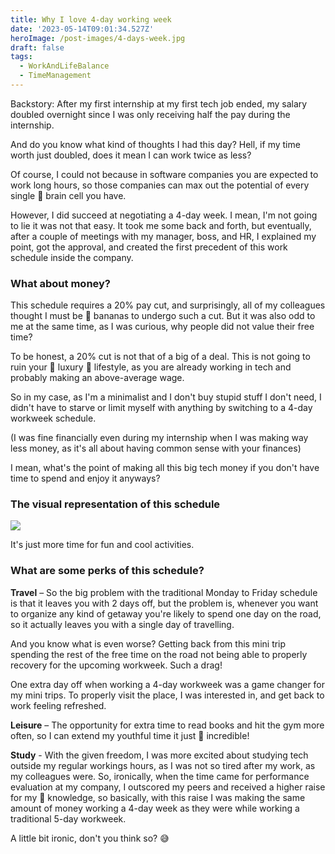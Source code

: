 ```yaml
---
title: Why I love 4-day working week
date: '2023-05-14T09:01:34.527Z'
heroImage: /post-images/4-days-week.jpg
draft: false
tags:
  - WorkAndLifeBalance
  - TimeManagement
---
```





Backstory: After my first internship at my first tech job ended, my salary doubled overnight since I was only receiving half the pay during the internship.

And do you know what kind of thoughts I had this day? Hell, if my time worth just doubled, does it mean I can work twice as less?

Of course, I could not because in software companies you are expected to work long hours, so those companies can max out the potential of every single 🧠 brain cell you have.

However, I did succeed at negotiating a 4-day week. I mean, I'm not going to lie it was not that easy. It took me some back and forth, but eventually, after a couple of meetings with my manager, boss, and HR, I explained my point, got the approval, and created the first precedent of this work schedule inside the company.

### What about money?

This schedule requires a 20% pay cut, and surprisingly, all of my colleagues thought I must be 🙈 bananas to undergo such a cut. But it was also odd to me at the same time, as I was curious, why people did not value their free time?

To be honest, a 20% cut is not that of a big of a deal. This is not going to ruin your 💎 luxury 💼 lifestyle, as you are already working in tech and probably making an above-average wage.

So in my case, as I'm a minimalist and I don't buy stupid stuff I don't need, I didn't have to starve or limit myself with anything by switching to a 4-day workweek schedule.

(I was fine financially even during my internship when I was making way less money, as it's all about having common sense with your finances)

I mean, what's the point of making all this big tech money if you don't have time to spend and enjoy it anyways?

### The visual representation of this schedule

![](</post-images/4 day workweek illustration.jpg>)

It's just more time for fun and cool activities.

### What are some perks of this schedule?

**Travel** – So the big problem with the traditional Monday to Friday schedule is that it leaves you with 2 days off, but the problem is, whenever you want to organize any kind of getaway you're likely to spend one day on the road, so it actually leaves you with a single day of travelling.

And you know what is even worse? Getting back from this mini trip spending the rest of the free time on the road not being able to properly recovery for the upcoming workweek. Such a drag!

One extra day off when working a 4-day workweek was a game changer for my mini trips. To properly visit the place, I was interested in, and get back to work feeling refreshed.

**Leisure** – The opportunity for extra time to read books and hit the gym more often, so I can extend my youthful time it just 🤩 incredible!

**Study** - With the given freedom, I was more excited about studying tech outside my regular workings hours, as I was not so tired after my work, as my colleagues were. So, ironically, when the time came for performance evaluation at my company, I outscored my peers and received a higher raise for my 📖 knowledge, so basically, with this raise I was making the same amount of money working a 4-day week as they were while working a traditional 5-day workweek.

A little bit ironic, don't you think so? 😅
